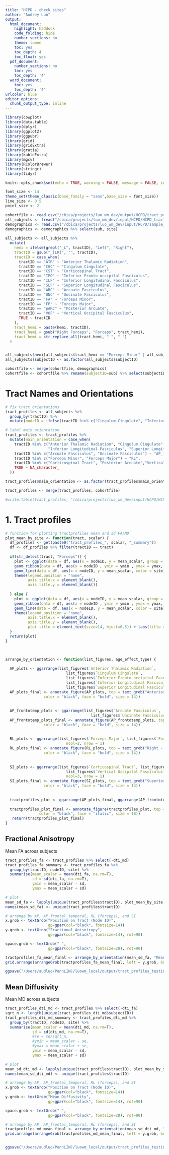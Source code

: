 ```yaml
---
title: "HCPD - check sites"
author: "Audrey Luo"
output: 
  html_document:
    highlight: haddock
    code_folding: hide
    number_sections: no
    theme: lumen
    toc: yes
    toc_depth: 4
    toc_float: yes
  pdf_document:
    number_sections: no
    toc: yes
    toc_depth: '4'
  word_document:
    toc: yes
    toc_depth: '4'
urlcolor: blue
editor_options: 
  chunk_output_type: inline
---
```


```r

library(cowplot)
library(data.table)
library(dplyr)
library(ggplot2)
library(ggpubr)
library(grid)
library(gridExtra)
library(gratia)
library(kableExtra)
library(mgcv)
library(RColorBrewer)
library(stringr)
library(tidyr)

knitr::opts_chunk$set(echo = TRUE, warning = FALSE, message = FALSE, include = TRUE) 

font_size <- 14
theme_set(theme_classic(base_family = "sans",base_size = font_size))
line_size <- 0.5
point_size <- 2
```

```r
cohortfile <- read.csv("/cbica/projects/luo_wm_dev/output/HCPD/tract_profiles/cohortfiles/dti_fa/dti_fa_cohortfile.csv")
all_subjects <- fread("/cbica/projects/luo_wm_dev/input/HCPD/HCPD_tractprofiles/all_subjects/collated_tract_profiles.tsv")
demographics <- read.csv("/cbica/projects/luo_wm_dev/input/HCPD/sample_selection_files/HCPD_WMDev_FinalSampleDemographics_N569_age8to22.csv")
demographics <- demographics %>% select(sub, site)
 
all_subjects <- all_subjects %>%
  mutate(
    hemi = ifelse(grepl("_L", tractID), "Left", "Right"),
    tractID = gsub("_[LR]", "", tractID),
    tractID = case_when(
      tractID == "ATR" ~ "Anterior Thalamic Radiation",
      tractID == "CGC" ~ "Cingulum Cingulate",
      tractID == "CST" ~ "Corticospinal Tract",
      tractID == "IFO" ~ "Inferior Fronto-occipital Fasciculus",
      tractID == "ILF" ~ "Inferior Longitudinal Fasciculus",
      tractID == "SLF" ~ "Superior Longitudinal Fasciculus",
      tractID == "ARC" ~ "Arcuate Fasciculus",
      tractID == "UNC" ~ "Uncinate Fasciculus",
      tractID == "FA" ~ "Forceps Minor",
      tractID == "FP" ~ "Forceps Major",
      tractID == "pARC" ~ "Posterior Arcuate",
      tractID == "VOF" ~ "Vertical Occipital Fasciculus",
      TRUE ~ tractID
    ),
    tract_hemi = paste(hemi, tractID),
    tract_hemi = gsub("Right Forceps", "Forceps", tract_hemi),
    tract_hemi = str_replace_all(tract_hemi, " ", "_")
  )


all_subjects$hemi[all_subjects$tract_hemi == "Forceps_Minor" | all_subjects$tract_hemi == "Forceps_Major"] <- NA
all_subjects$subjectID <- as.factor(all_subjects$subjectID)

cohortfile <- merge(cohortfile, demographics)
cohortfile <- cohortfile %>% rename(subjectID=sub) %>% select(subjectID, age, sex, mean_fd, site)

```

# Tract Names and Orientations
 
```r

# fix tract orientations
tract_profiles <- all_subjects %>%
  group_by(tractID) %>%
  mutate(nodeID = ifelse(tractID %in% c("Cingulum Cingulate", "Inferior Fronto-occipital Fasciculus", "Inferior Longitudinal Fasciculus", "Uncinate Fasciculus", "Corticospinal Tract"), max(nodeID) - nodeID, nodeID))

# label main orientation
tract_profiles <- tract_profiles %>% 
  mutate(main_orientation = case_when(
    tractID %in% c("Anterior Thalamic Radiation", "Cingulum Cingulate", "Inferior Fronto-occipital Fasciculus",
                   "Inferior Longitudinal Fasciculus", "Superior Longitudinal Fasciculus") ~ "AP",
    tractID %in% c("Arcuate Fasciculus", "Uncinate Fasciculus") ~ "AP_frontal_temporal",
    tractID %in% c("Forceps Minor", "Forceps Major") ~ "RL",
    tractID %in% c("Corticospinal Tract", "Posterior Arcuate","Vertical Occipital Fasciculus") ~ "SI",
    TRUE ~ NA_character_
  ))

tract_profiles$main_orientation <- as.factor(tract_profiles$main_orientation)

tract_profiles <- merge(tract_profiles, cohortfile)

#write.table(tract_profiles, "/cbica/projects/luo_wm_dev/input/HCPD/HCPD_tractprofiles/all_subjects/collated_tract_profiles_reoriented.tsv")

```

# 1. Tract profiles
```r

# function for plotting tractprofiles mean and sd FA/MD
plot_mean_by_site <- function(tract, scalar) {
  df_profiles <- get(paste0("tract_profiles_", scalar, "_summary"))
  df <- df_profiles %>% filter(tractID == tract)
  
  if(str_detect(tract, "Forceps")) {
    plot <- ggplot(data = df, aes(x = nodeID, y = mean_scalar, group = site)) +
    geom_ribbon(data = df, aes(x = nodeID , ymin = ymin , ymax = ymax, fill = site), alpha = .5, linetype = 0) + 
    geom_line(data = df, aes(x = nodeID, y = mean_scalar, color = site), size = 1) +
    theme(legend.position = "none",
          axis.title.x = element_blank(),
          axis.title.y = element_blank())
    
  } else {
    plot <- ggplot(data = df, aes(x = nodeID, y = mean_scalar, group = site)) +
    geom_ribbon(data = df, aes(x = nodeID , ymin = ymin , ymax = ymax, fill = site), alpha = .5, linetype = 0) + 
    geom_line(data = df, aes(x = nodeID, y = mean_scalar, color = site),size = 1) +
    theme(legend.position = "none",
          axis.title.x = element_blank(),
          axis.title.y = element_blank(),
          plot.title = element_text(size=14, hjust=0.5)) + labs(title = tract)
  }
  return(plot)
}

 

arrange_by_orientation <- function(list_figures, age_effect_type) {
  
  AP_plots <- ggarrange(list_figures$`Anterior Thalamic Radiation`, 
                           list_figures$`Cingulum Cingulate`, 
                           list_figures$`Inferior Fronto-occipital Fasciculus`, 
                           list_figures$`Inferior Longitudinal Fasciculus`, 
                           list_figures$`Superior Longitudinal Fasciculus`, ncol=5, nrow = 1)
  AP_plots_final <- annotate_figure(AP_plots, top = text_grob("Anterior - Posterior", 
                 color = "black", face = "bold", size = 14))
  
  
  AP_frontotemp_plots <- ggarrange(list_figures$`Arcuate Fasciculus`,
                                      list_figures$`Uncinate Fasciculus`, ncol=2, nrow = 1)
  AP_frontotemp_plots_final <- annotate_figure(AP_frontotemp_plots, top = text_grob("Anterior - Posterior (Frontal - Temporal)", 
                 color = "black", face = "bold", size = 14))
  
   
  RL_plots <- ggarrange(list_figures$`Forceps Major`, list_figures$`Forceps Minor`, 
                           ncol=2, nrow = 1)
  RL_plots_final <- annotate_figure(RL_plots, top = text_grob("Right - Left", 
                 color = "black", face = "bold", size = 14))
  
  
  SI_plots <- ggarrange(list_figures$`Corticospinal Tract`, list_figures$`Posterior Arcuate`, 
                           list_figures$`Vertical Occipital Fasciculus`, common.legend=TRUE, legend=c("right"),
                           ncol=3, nrow = 1)
  SI_plots_final <- annotate_figure(SI_plots, top = text_grob("Superior - Inferior", 
                 color = "black", face = "bold", size = 14))
  
  
  tractprofiles_plot <- ggarrange(AP_plots_final, ggarrange(AP_frontotemp_plots_final, RL_plots_final, ncol = 2), SI_plots_final, nrow = 3)
  
  tractprofiles_plot_final <- annotate_figure(tractprofiles_plot, top = text_grob(age_effect_type, 
               color = "black", face = "italic", size = 18))
   return(tractprofiles_plot_final)
}

```

## Fractional Anisotropy
Mean FA across subjects
```r
tract_profiles_fa <- tract_profiles %>% select(-dti_md) 
tract_profiles_fa_summary <- tract_profiles_fa %>% 
  group_by(tractID, nodeID, site) %>% 
  summarise(mean_scalar = mean(dti_fa, na.rm=T),
            sd = sd(dti_fa, na.rm=T),
            ymin = mean_scalar - sd,
            ymax = mean_scalar + sd)  

# plot
mean_sd_fa <- lapply(unique(tract_profiles$tractID), plot_mean_by_site, scalar="fa")
names(mean_sd_fa) <- unique(tract_profiles$tractID)

# arrange by AP, AP_frontal_temporal, RL (forceps), and SI
x.grob <- textGrob("Position on Tract (Node ID)", 
                   gp=gpar(col="black", fontsize=14))
y.grob <- textGrob("Fractional Anisotropy", 
                   gp=gpar(col="black", fontsize=14), rot=90)

space.grob <- textGrob(" ", 
                   gp=gpar(col="black", fontsize=28), rot=90)

tractprofiles_fa_mean_final <- arrange_by_orientation(mean_sd_fa, "Mean +/- 1 SD")
grid.arrange(arrangeGrob(tractprofiles_fa_mean_final, left = y.grob, bottom = x.grob, right = space.grob))

ggsave("/Users/audluo/PennLINC/luowm_local/output/tract_profiles_testing/HCPD/tract_profiles_fa_sites.png", grid.arrange(arrangeGrob(tractprofiles_fa_mean_final, left = y.grob, bottom = x.grob, right = space.grob)), width = 15, height = 10, units = "in")

```
  

## Mean Diffusivity
Mean MD across subjects
```r
tract_profiles_dti_md <- tract_profiles %>% select(-dti_fa) 
sqrt_n <- length(unique(tract_profiles_dti_md$subjectID))
tract_profiles_dti_md_summary <- tract_profiles_dti_md %>% 
  group_by(tractID, nodeID, site) %>% 
  summarise(mean_scalar = mean(dti_md, na.rm=T),
            sd = sd(dti_md, na.rm=T),
            #se = sd/sqrt_n,
            #ymin = mean_scalar - se,
            #ymax = mean_scalar + se,
            ymin = mean_scalar - sd,
            ymax = mean_scalar + sd)  

# plot
mean_sd_dti_md <- lapply(unique(tract_profiles$tractID), plot_mean_by_site, scalar="dti_md")
names(mean_sd_dti_md) <- unique(tract_profiles$tractID)

# arrange by AP, AP_frontal_temporal, RL (forceps), and SI
x.grob <- textGrob("Position on Tract (Node ID)", 
                   gp=gpar(col="black", fontsize=14))
y.grob <- textGrob("Mean Diffusivity", 
                   gp=gpar(col="black", fontsize=14), rot=90)

space.grob <- textGrob(" ", 
                   gp=gpar(col="black", fontsize=28), rot=90)

# arrange by AP, AP_frontal_temporal, RL (forceps), and SI
tractprofiles_md_mean_final <- arrange_by_orientation(mean_sd_dti_md, "Mean +/- 1 SD")
grid.arrange(arrangeGrob(tractprofiles_md_mean_final, left = y.grob, bottom = x.grob, right = space.grob))


ggsave("/Users/audluo/PennLINC/luowm_local/output/tract_profiles_testing/HCPD/tract_profiles_dti_md_sites.png", grid.arrange(arrangeGrob(tractprofiles_md_mean_final, left = y.grob, bottom = x.grob, right = space.grob)), width = 15, height = 10, units = "in")


```

 
